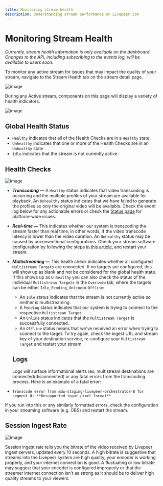 ```yaml
---
title: Monitoring stream health
description: Understanding stream performance on Livepeer.com
---
```


# Monitoring Stream Health

*Currently, stream health information is only available on the dashboard. Changes to the API, including subscribing to the events log, will be available to users soon.* 

To monitor any active stream for issues that may impact the quality of your stream, navigate to the Stream Health tab on the stream detail page. 

![image](https://user-images.githubusercontent.com/79172645/135450248-bf3edea4-e666-4927-8114-f972cd2879fe.png)

During any Active stream, components on this page will display a variety of health indicators. 

![image](https://user-images.githubusercontent.com/79172645/135450296-168bd797-fafb-4371-af8a-86b346bbaa18.png)

## Global Health Status

- `Healthy` indicates that all of the Health Checks are in a `Healthy` state.
- `Unhealthy` indicates that one or more of the Health Checks are in an `Unhealthy` state
- `Idle` indicates that the stream is not currently active

## Health Checks

![image](https://user-images.githubusercontent.com/79172645/135450340-4abed968-df77-473d-b926-88c11b5799d2.png)

- ***Transcoding*** — A `Healthy` status indicates that video transcoding is occurring and the multiple profiles of your stream are available for playback. An `Unhealthy` status indicates that we have failed to generate the profiles so only the original video will be available. Check the event log below for any actionable errors or check the  [Status page](https://livepeer.statuspage.io/) for platform-wide issues.
- ***Real-time —*** This indicates whether our system is transcoding the stream faster than real time, in other words, if the video transcode latency is lower than the video duration. An `Unhealthy` status may be caused by unconventional configurations. Check your stream software configuration by following the steps [in this article,](https://livepeer.com/docs/guides/start-live-streaming/debug-live-stream-issues) and restart your stream.
- ***Multistreaming —*** This health check indicates whether all configured `Multistream Targets` are connected. If no targets are configured, this will show up as blank and not be considered for the global health state. If this shows up as `Unhealthy` you can also check the status of the individual `Multistream Targets` in the `Overivew` tab, where the targets can be either `Idle`, `Pending`, `Online`or `Offline`:
    - An `Idle` status indicates that the stream is not currently active so neither is multistreaming.
    - A `Pending` status indicates that our system is trying to connect to the respective `Multistream Target`.
    - An `Online` status indicates that the `Multistream Target` is successfully connected.
    - An `Offline` status means that we've received an error when trying to connect to the target. To try again, check the ingest URL and stream key of your destination service, re-configure your `Multistream Target` and restart your stream.
    
    ## Logs
    
    Logs will surface informational alerts (ex. multistream destinations are connected/disconnected) or any fatal errors from the transcoding process. Here is an example of a fatal error:
    
- `Transcode error from mdw-staging-livepeer-orchestrator-0 for segment 0: **Unsupported input pixel format**`

If you run into this or any similarly formatted errors, check the configuration in your streaming software (e.g. OBS) and restart the stream.

## Session Ingest Rate

![image](https://user-images.githubusercontent.com/79172645/135467197-08ec63ab-4c44-4cad-a0d5-95a76b80e5c5.png)

Session ingest rate tells you the bitrate of the video received by Livepeer ingest servers, updated every 10 seconds. A high bitrate is suggestive that streams into the Livepeer system are high quality, your encoder is working properly, and your internet connection is good. A fluctuating or low bitrate may suggest that your encoder is configured improperly or that the streamer internet connection isn't as strong as it should be to deliver high quality streams to your viewers.
